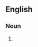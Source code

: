 {{also|axe head}}
==English==

===Noun===
{{en-noun}}

# {{alternative spelling of|axe head|lang=en}}